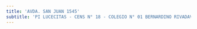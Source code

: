 ```yaml
---
title: 'AVDA. SAN JUAN 1545'
subtitle: 'PI LUCECITAS - CENS N° 18 - COLEGIO N° 01 BERNARDINO RIVADAVIA - ESC. DE COM. N° 36 ISAAC HALPERIN'
---
```



